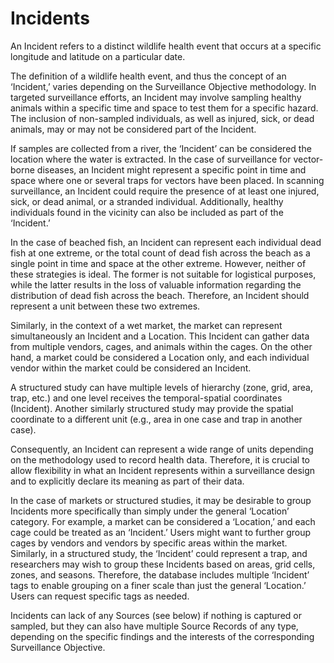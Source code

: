 # Incidents {.unnumbered}

An Incident refers to a distinct wildlife health event that occurs at a specific longitude and latitude on a particular date.

The definition of a wildlife health event, and thus the concept of an 'Incident,' varies depending on the Surveillance Objective methodology. In targeted surveillance efforts, an Incident may involve sampling healthy animals within a specific time and space to test them for a specific hazard. The inclusion of non-sampled individuals, as well as injured, sick, or dead animals, may or may not be considered part of the Incident.

If samples are collected from a river, the 'Incident' can be considered the location where the water is extracted. In the case of surveillance for vector-borne diseases, an Incident might represent a specific point in time and space where one or several traps for vectors have been placed. In scanning surveillance, an Incident could require the presence of at least one injured, sick, or dead animal, or a stranded individual. Additionally, healthy individuals found in the vicinity can also be included as part of the 'Incident.'

In the case of beached fish, an Incident can represent each individual dead fish at one extreme, or the total count of dead fish across the beach as a single point in time and space at the other extreme. However, neither of these strategies is ideal. The former is not suitable for logistical purposes, while the latter results in the loss of valuable information regarding the distribution of dead fish across the beach. Therefore, an Incident should represent a unit between these two extremes.

Similarly, in the context of a wet market, the market can represent simultaneously an Incident and a Location. This Incident can gather data from multiple vendors, cages, and animals within the cages. On the other hand, a market could be considered a Location only, and each individual vendor within the market could be considered an Incident.

A structured study can have multiple levels of hierarchy (zone, grid, area, trap, etc.) and one level receives the temporal-spatial coordinates (Incident). Another similarly structured study may provide the spatial coordinate to a different unit (e.g., area in one case and trap in another case).

Consequently, an Incident can represent a wide range of units depending on the methodology used to record health data. Therefore, it is crucial to allow flexibility in what an Incident represents within a surveillance design and to explicitly declare its meaning as part of their data.

In the case of markets or structured studies, it may be desirable to group Incidents more specifically than simply under the general 'Location' category. For example, a market can be considered a 'Location,' and each cage could be treated as an 'Incident.' Users might want to further group cages by vendors and vendors by specific areas within the market. Similarly, in a structured study, the 'Incident' could represent a trap, and researchers may wish to group these Incidents based on areas, grid cells, zones, and seasons. Therefore, the database includes multiple 'Incident' tags to enable grouping on a finer scale than just the general 'Location.' Users can request specific tags as needed.

Incidents can lack of any Sources (see below) if nothing is captured or sampled, but they can also have multiple Source Records of any type, depending on the specific findings and the interests of the corresponding Surveillance Objective.
